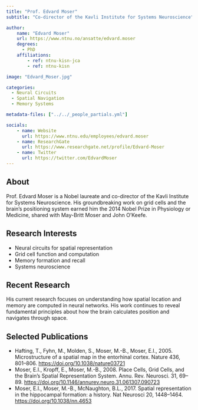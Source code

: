 ```yaml
---
title: "Prof. Edvard Moser"
subtitle: "Co-director of the Kavli Institute for Systems Neuroscience"

author:
    name: "Edvard Moser"
    url: https://www.ntnu.no/ansatte/edvard.moser
    degrees:
      - PhD
    affiliations:
        - ref: ntnu-kisn-jca
        - ref: ntnu-kisn

image: "Edvard_Moser.jpg"

categories:
  - Neural Circuits
  - Spatial Navigation
  - Memory Systems

metadata-files: ["../../_people_partials.yml"]

socials:
    - name: Website
      url: https://www.ntnu.edu/employees/edvard.moser
    - name: ResearchGate
      url: https://www.researchgate.net/profile/Edvard-Moser
    - name: Twitter
      url: https://twitter.com/EdvardMoser
---
```


## About

Prof. Edvard Moser is a Nobel laureate and co-director of the Kavli Institute for Systems Neuroscience. His groundbreaking work on grid cells and the brain's positioning system earned him the 2014 Nobel Prize in Physiology or Medicine, shared with May-Britt Moser and John O'Keefe.

## Research Interests

- Neural circuits for spatial representation
- Grid cell function and computation
- Memory formation and recall
- Systems neuroscience

## Recent Research

His current research focuses on understanding how spatial location and memory are computed in neural networks. His work continues to reveal fundamental principles about how the brain calculates position and navigates through space.

## Selected Publications

- Hafting, T., Fyhn, M., Molden, S., Moser, M.-B., Moser, E.I., 2005. Microstructure of a spatial map in the entorhinal cortex. Nature 436, 801–806. [https://doi.org/10.1038/nature03721](https://doi.org/10.1038/nature03721)
- Moser, E.I., Kropff, E., Moser, M.-B., 2008. Place Cells, Grid Cells, and the Brain’s Spatial Representation System. Annu. Rev. Neurosci. 31, 69–89. [https://doi.org/10.1146/annurev.neuro.31.061307.090723](https://doi.org/10.1146/annurev.neuro.31.061307.090723)
- Moser, E.I., Moser, M.-B., McNaughton, B.L., 2017. Spatial representation in the hippocampal formation: a history. Nat Neurosci 20, 1448–1464. [https://doi.org/10.1038/nn.4653](https://doi.org/10.1038/nn.4653)
